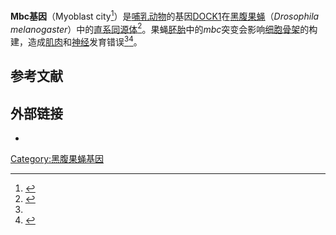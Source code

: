 {{Infobox nonhuman protein |UniProt=Q9VCH4|Organism=Drosophila melanogaster |Symbol=mbc}}
'''Mbc基因'''（Myoblast city<ref name="Flybase">{{cite web | title = FlyBase Gene Report:Dmel\mbc | publisher = FlyBase Consortium | url = http://flybase.org/reports/FBgn0015513.html | accessdate = February 25, 2009 | archive-date = 2020-05-10 | archive-url = https://web.archive.org/web/20200510212616/http://flybase.org/reports/FBgn0015513.html | dead-url = no }}</ref>）是[[哺乳动物|哺乳动物]]的基因[[DOCK1|DOCK1]]在[[黑腹果蝇|黑腹果蝇]]（''Drosophila melanogaster''）中的[[同源|直系同源体]]<ref name="pmid9245788">{{cite journal |vauthors=Erickson MR, Galletta BJ, Abmayr SM | title = Drosophila myoblast city encodes a conserved protein that is essential for myoblast fusion, dorsal closure, and cytoskeletal organization | journal = J. Cell Biol. | volume = 138 | issue = 3 | pages = 589–603 |date=August 1997 | pmid = 9245788 | pmc = 2141626 | doi = 10.1083/jcb.138.3.589 | url =  }}</ref>。果蝇[[胚胎|胚胎]]中的''mbc''突变会影响[[细胞骨架|细胞骨架]]的构建，造成[[肌肉|肌肉]]和[[神经|神经]]发育错误<ref name="pmid9245788"/><ref name="pmid9808621">{{cite journal |vauthors=Nolan KM, Barrett K, Lu Y, Hu KQ, Vincent S, Settleman J | title = Myoblast city, the Drosophila homolog of DOCK180/CED-5, is required in a Rac signaling pathway utilized for multiple developmental processes | journal = Genes Dev. | volume = 12 | issue = 21 | pages = 3337–42 |date=November 1998 | pmid = 9808621 | pmc = 317223 | doi = 10.1101/gad.12.21.3337 | url =  }}</ref>。

==参考文献==
{{Reflist|2}}

==外部链接==
* {{MeshName|myoblast+city+protein,+Drosophila}}

[[Category:黑腹果蝇基因|Category:黑腹果蝇基因]]

{{protein-stub}}